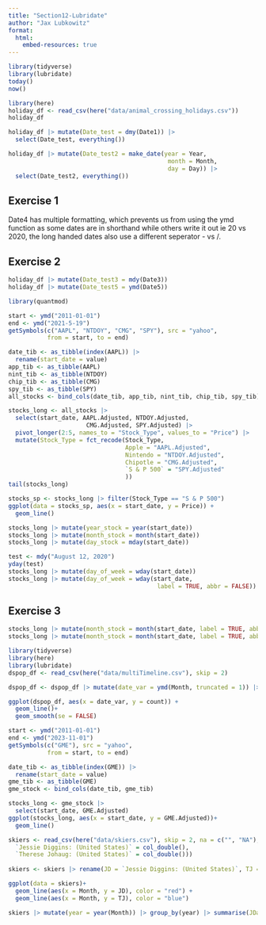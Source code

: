 ```yaml
---
title: "Section12-Lubridate"
author: "Jax Lubkowitz"
format: 
  html:
    embed-resources: true
---
```

```r
library(tidyverse)
library(lubridate)
today()
now()
```

```r
library(here)
holiday_df <- read_csv(here("data/animal_crossing_holidays.csv"))
holiday_df
```

```r
holiday_df |> mutate(Date_test = dmy(Date1)) |>
  select(Date_test, everything())
```

```r
holiday_df |> mutate(Date_test2 = make_date(year = Year,
                                             month = Month,
                                             day = Day)) |>
  select(Date_test2, everything())
```

## Exercise 1
Date4 has multiple formatting, which prevents us from using the ymd function as some dates are in shorthand while others write it out ie 20 vs 2020, the long handed dates also use a different seperator - vs /. 

## Exercise 2
```r
holiday_df |> mutate(Date_test3 = mdy(Date3))
holiday_df |> mutate(Date_test5 = ymd(Date5))
```


```r
library(quantmod)

start <- ymd("2011-01-01")
end <- ymd("2021-5-19")
getSymbols(c("AAPL", "NTDOY", "CMG", "SPY"), src = "yahoo",
           from = start, to = end)

date_tib <- as_tibble(index(AAPL)) |>
  rename(start_date = value)
app_tib <- as_tibble(AAPL)
nint_tib <- as_tibble(NTDOY)
chip_tib <- as_tibble(CMG)
spy_tib <- as_tibble(SPY)
all_stocks <- bind_cols(date_tib, app_tib, nint_tib, chip_tib, spy_tib)

stocks_long <- all_stocks |>
  select(start_date, AAPL.Adjusted, NTDOY.Adjusted,
                      CMG.Adjusted, SPY.Adjusted) |>
  pivot_longer(2:5, names_to = "Stock_Type", values_to = "Price") |>
  mutate(Stock_Type = fct_recode(Stock_Type,
                                 Apple = "AAPL.Adjusted",
                                 Nintendo = "NTDOY.Adjusted",
                                 Chipotle = "CMG.Adjusted",
                                 `S & P 500` = "SPY.Adjusted"
                                 ))
tail(stocks_long)

```

```r
stocks_sp <- stocks_long |> filter(Stock_Type == "S & P 500")
ggplot(data = stocks_sp, aes(x = start_date, y = Price)) +
  geom_line()
```

```r
stocks_long |> mutate(year_stock = year(start_date))
stocks_long |> mutate(month_stock = month(start_date))
stocks_long |> mutate(day_stock = mday(start_date))
```

```r
test <- mdy("August 12, 2020")
yday(test)
stocks_long |> mutate(day_of_week = wday(start_date))
stocks_long |> mutate(day_of_week = wday(start_date,
                                          label = TRUE, abbr = FALSE))
```

## Exercise 3
```r
stocks_long |> mutate(month_stock = month(start_date, label = TRUE, abbr = FALSE))
stocks_long |> mutate(month_stock = month(start_date, label = TRUE, abbr = TRUE))
```

```r
library(tidyverse)
library(here)
library(lubridate)
dspop_df <- read_csv(here("data/multiTimeline.csv"), skip = 2)

dspop_df <- dspop_df |> mutate(date_var = ymd(Month, truncated = 1)) |> rename("count" = `data science: (United States)`)

ggplot(dspop_df, aes(x = date_var, y = count)) +
  geom_line()+
  geom_smooth(se = FALSE)
```

```r
start <- ymd("2011-01-01")
end <- ymd("2023-11-01")
getSymbols(c("GME"), src = "yahoo",
           from = start, to = end)

date_tib <- as_tibble(index(GME)) |>
  rename(start_date = value)
gme_tib <- as_tibble(GME)
gme_stock <- bind_cols(date_tib, gme_tib)

stocks_long <- gme_stock |>
  select(start_date, GME.Adjusted) 
ggplot(stocks_long, aes(x = start_date, y = GME.Adjusted))+
  geom_line()
```

```r
skiers <- read_csv(here("data/skiers.csv"), skip = 2, na = c("", "NA"), col_types = cols(
  `Jessie Diggins: (United States)` = col_double(),
  `Therese Johaug: (United States)` = col_double()))
  
skiers <- skiers |> rename(JD = `Jessie Diggins: (United States)`, TJ = `Therese Johaug: (United States)`) |> mutate(Month = ymd(Month, truncated = 1)) |> mutate(TJ = if_else(TJ == "NaN", TJ, 0))

ggplot(data = skiers)+
  geom_line(aes(x = Month, y = JD), color = "red") +
  geom_line(aes(x = Month, y = TJ), color = "blue")

skiers |> mutate(year = year(Month)) |> group_by(year) |> summarise(JDavg = mean(JD, na.rm = TRUE), TJavg = mean(TJ, na.rm = TRUE))
```

